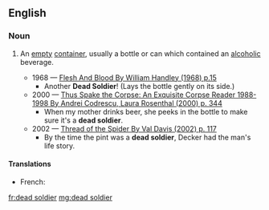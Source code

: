 ==English==

===Noun===
{{en-noun}}

# {{context|slang|lang=en}} An [[empty]] [[container]], usually a bottle or can which contained an [[alcoholic]] beverage.
#* 1968 — [http://books.google.com/books?id=m98gnRj_03sC&pg=PA15&dq=beer+%22dead+soldier%22&lr=&num=100&ei=KTmBR4GqNYKwsgPB4_yxDg&sig=vum-qIXAoo086T5x8bn1yiqQKsg Flesh And Blood By William Handley (1968) p.15]
#** Another '''Dead Soldier'''! (Lays the bottle gently on its side.)
#* 2000 — [http://books.google.com/books?id=YKE8WhEh7S0C&pg=PA344&dq=beer+%22dead+soldier%22&lr=&num=100&ei=KTmBR4GqNYKwsgPB4_yxDg&sig=9l1nunz8r_gf3DvlYniyCg3ivkM Thus Spake the Corpse: An Exquisite Corpse Reader 1988-1998 By Andrei Codrescu, Laura Rosenthal (2000) p. 344]
#** When my mother drinks beer, she peeks in the bottle to make sure it's a '''dead soldier'''.
#* 2002 — [http://books.google.com/books?id=pcobKfRbSZMC&pg=PA117&dq=beer+%22dead+soldier%22&lr=&num=100&ei=KTmBR4GqNYKwsgPB4_yxDg&sig=08PdHMCDGLrdaER_quszxfriybo Thread of the Spider By Val Davis (2002) p. 117]
#** By the time the pint was a '''dead soldier''', Decker had the man's life story.

====Translations====
{{trans-top|empty container}}
* French: {{qualifier|slang}} {{t+|fr|cadavre|m}}
{{trans-mid}}
{{trans-bottom}}

[[fr:dead soldier]]
[[mg:dead soldier]]